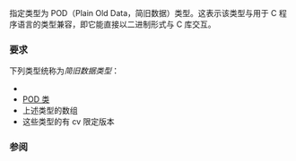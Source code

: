 {{cpp/named req/title|PODType|notes={{mark deprecated c++20}}}}
{{cpp/named req/navbar}}
指定类型为 POD（Plain Old Data，简旧数据）类型。这表示该类型与用于 C 程序语言的类型兼容，即它能直接以二进制形式与 C 库交互。

{{cpp/named req/core cat note}}

{{rrev|since=c++20|
此类型要求已在 C++ 标准中被弃用。它的所有使用都已被替换成更为斟酌过的类型要求，例如{{named req|TrivialType}}，{{named req|ScalarType}}和{{named req|StandardLayoutType}}。
}}

===要求===
下列类型统称为''简旧数据类型''：
* {{rlp|ScalarType|标量类型}}
* [[cpp/language/classes#POD 类|POD 类]]
* 上述类型的数组
* 这些类型的有 cv 限定版本

===参阅===
{{dsc begin}}
{{dsc inc|cpp/types/dsc is_pod}}
{{dsc inc|cpp/types/dsc is_scalar}}
{{dsc inc|cpp/types/dsc is_trivial}}
{{dsc inc|cpp/types/dsc is_standard_layout}}
{{dsc end}}

{{langlinks|de|en|es|fr|it|ja|pt|ru}}